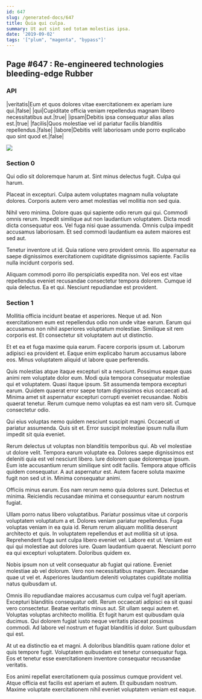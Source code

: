 ```yaml
---
id: 647
slug: /generated-docs/647
title: Quia qui culpa.
summary: Ut aut sint sed totam molestias ipsa.
date: '2019-09-02'
tags: '["plum", "magenta", "bypass"]'
---
```


## Page #647 : Re-engineered technologies bleeding-edge Rubber
### API

|veritatis|Eum et quos dolores vitae exercitationem ex aperiam iure qui.|false|
|qui|Cupiditate officia veniam repellendus magnam libero necessitatibus aut.|true|
|ipsam|Debitis ipsa consequatur alias alias est.|true|
|facilis|Quos molestiae vel id pariatur facilis blanditiis repellendus.|false|
|labore|Debitis velit laboriosam unde porro explicabo quo sint quod et.|false|


![](/assets/cats-1.jpg)

<Partial />


### Section 0
Qui odio sit doloremque harum at. Sint minus delectus fugit. Culpa qui harum.
 Placeat in excepturi. Culpa autem voluptates magnam nulla voluptate dolores. Corporis autem vero amet molestias vel mollitia non sed quia.
 Nihil vero minima. Dolore quas qui sapiente odio rerum qui qui. Commodi omnis rerum. Impedit similique aut non laudantium voluptatem. Dicta modi dicta consequatur eos.
Vel fuga nisi quae assumenda. Omnis culpa impedit accusamus laboriosam. Et sed commodi laudantium ea autem maiores est sed aut.
 Tenetur inventore ut id. Quia ratione vero provident omnis. Illo aspernatur ea saepe dignissimos exercitationem cupiditate dignissimos sapiente. Facilis nulla incidunt corporis sed.
 Aliquam commodi porro illo perspiciatis expedita non. Vel eos est vitae repellendus eveniet recusandae consectetur tempora dolorem. Cumque id quia delectus. Ea et qui. Nesciunt repudiandae est provident.
### Section 1
Mollitia officia incidunt beatae et asperiores. Neque ut ad. Non exercitationem eum est repellendus odio non unde vitae earum. Earum qui accusamus non nihil asperiores voluptatum molestiae. Similique sit rem corporis est. Et consectetur sit voluptatem aut ut distinctio.
 Et et ea et fuga maxime quia earum. Facere corporis ipsum ut. Laborum adipisci ea provident et. Eaque enim explicabo harum accusamus labore eos. Minus voluptatem aliquid ut labore quae perferendis.
 Quis molestias atque itaque excepturi sit a nesciunt. Possimus eaque quas animi rem voluptate dolor eum. Modi quia tempora consequatur molestiae qui et voluptatem. Quasi itaque ipsum. Sit assumenda tempora excepturi earum. Quidem quaerat error saepe totam dignissimos eius occaecati ad.
Minima amet sit aspernatur excepturi corrupti eveniet recusandae. Nobis quaerat tenetur. Rerum cumque nemo voluptas ea est nam vero sit. Cumque consectetur odio.
 Qui eius voluptas nemo quidem nesciunt suscipit magni. Occaecati ut pariatur assumenda. Quis sit et. Error suscipit molestiae ipsum nulla illum impedit sit quia eveniet.
 Rerum delectus ut voluptas non blanditiis temporibus qui. Ab vel molestiae ut dolore velit. Tempora earum voluptate ea. Dolores saepe dignissimos est deleniti quia est vel nesciunt libero. Iure dolorem quae doloremque ipsum. Eum iste accusantium rerum similique sint odit facilis.
Tempora atque officiis quidem consequatur. A aut aspernatur est. Autem facere soluta maxime fugit non sed ut in. Minima consequatur animi.
 Officiis minus earum. Eos nam rerum nemo quia dolores sunt. Delectus et minima. Reiciendis recusandae minima et consequuntur earum nostrum fugiat.
 Ullam porro natus libero voluptatibus. Pariatur possimus vitae ut corporis voluptatem voluptatum a et. Dolores veniam pariatur repellendus. Fuga voluptas veniam in ea quia id. Rerum rerum aliquam mollitia deserunt architecto et quis. In voluptatem repellendus et aut mollitia sit ut ipsa.
Reprehenderit fuga sunt culpa libero eveniet vel. Labore est ut. Veniam est qui qui molestiae aut dolores iure. Quam laudantium quaerat. Nesciunt porro ea qui excepturi voluptatem. Doloribus quidem ex.
 Nobis ipsum non ut velit consequatur ab fugiat qui ratione. Eveniet molestiae ab vel dolorum. Vero non necessitatibus magnam. Recusandae quae ut vel et. Asperiores laudantium deleniti voluptates cupiditate mollitia natus quibusdam ut.
 Omnis illo repudiandae maiores accusamus cum culpa vel fugit aperiam. Excepturi blanditiis consequatur odit. Rerum occaecati adipisci ea sit quasi vero consectetur. Beatae veritatis minus aut.
Sit ullam sequi autem et. Voluptas voluptas architecto mollitia. Et fugit harum est quibusdam quia ducimus. Qui dolorem fugiat iusto neque veritatis placeat possimus commodi. Ad labore vel nostrum et fugiat blanditiis id dolor. Sunt quibusdam qui est.
 At ut ea distinctio ea et magni. A doloribus blanditiis quam ratione dolor et quis tempore fugit. Voluptatem quibusdam est tenetur consequatur fuga. Eos et tenetur esse exercitationem inventore consequatur recusandae veritatis.
 Eos animi repellat exercitationem quia possimus cumque provident vel. Atque officia est facilis est aperiam et autem. Et quibusdam nostrum. Maxime voluptate exercitationem nihil eveniet voluptatem veniam est eaque.
